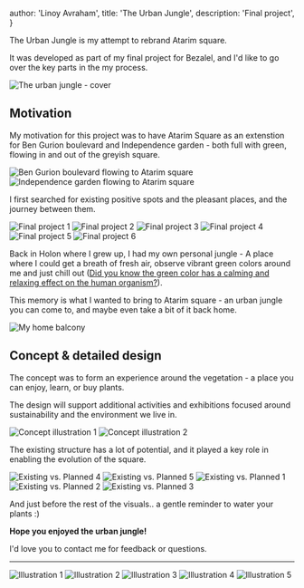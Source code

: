 
  author: 'Linoy Avraham',
  title: 'The Urban Jungle',
  description: 'Final project',
}


The Urban Jungle is my attempt to rebrand Atarim square.

It was developed as part of my final project for Bezalel, and I'd like to go over the key parts in the my process.

<Image src={intro} alt="The urban jungle - cover"/>

## Motivation

My motivation for this project was to have Atarim Square as an extenstion for Ben Gurion boulevard and Independence garden - both full with green, flowing in and out of the greyish square.

<Image src={oldBgToAtarim} alt="Ben Gurion boulevard flowing to Atarim square"/>
<Image src={oldIndependenceGardenToAtarim} alt="Independence garden flowing to Atarim square"/>

I first searched for existing positive spots and the pleasant places, and the journey between them.

<SideBySideLayout>
  <Image src={final1} alt="Final project 1"/>
  <Image src={final2} alt="Final project 2"/>
  <Image src={final4} alt="Final project 3"/>
  <Image src={final3} alt="Final project 4"/>
  <Image src={final5} alt="Final project 5"/>
  <Image src={final6} alt="Final project 6"/>
</SideBySideLayout>

Back in Holon where I grew up, I had my own personal jungle - A place where I could get a breath of fresh air, observe vibrant green colors around me and just chill out (<a href="https://www.ncbi.nlm.nih.gov/pmc/articles/PMC6379348/#:~:text=Study%201%20revealed%20that%20walking,green%20on%20the%20human%20organism." target="_blank">Did you know the green color has a calming and relaxing effect on the human organism?</a>).

This memory is what I wanted to bring to Atarim square - an urban jungle you can come to, and maybe even take a bit of it back home.

<Image src={homeBalcony} alt="My home balcony"/>

## Concept & detailed design

The concept was to form an experience around the vegetation - a place you can enjoy, learn, or buy plants.

The design will support additional activities and exhibitions focused around sustainability and the environment we live in.

<SideBySideLayout>
  <Image src={concept1} alt="Concept illustration 1"/>
  <Image src={concept2} alt="Concept illustration 2"/>
</SideBySideLayout>

The existing structure has a lot of potential, and it played a key role in enabling the evolution of the square.

<SideBySideLayout>
  <Image src={existingVsPlanned4} alt="Existing vs. Planned 4" style={{ width: '90%' }}/>
  <Image src={existingVsPlanned5} alt="Existing vs. Planned 5" style={{ height: '100%' }}/>
</SideBySideLayout>
<Image src={existingVsPlanned1} alt="Existing vs. Planned 1"/>
<Image src={existingVsPlanned2} alt="Existing vs. Planned 2"/>
<Image src={existingVsPlanned3} alt="Existing vs. Planned 3"/>

And just before the rest of the visuals.. a gentle reminder to water your plants :)

**Hope you enjoyed the urban jungle!**

I'd love you to <Link href="/about">contact me</Link> for feedback or questions.

---

<Image src={illustration1} alt="Illustration 1"/>
<Image src={illustration5} alt="Illustration 2"/>
<Image src={illustration3} alt="Illustration 3"/>
<Image src={illustration2} alt="Illustration 4"/>
<Image src={illustration4} alt="Illustration 5"/>